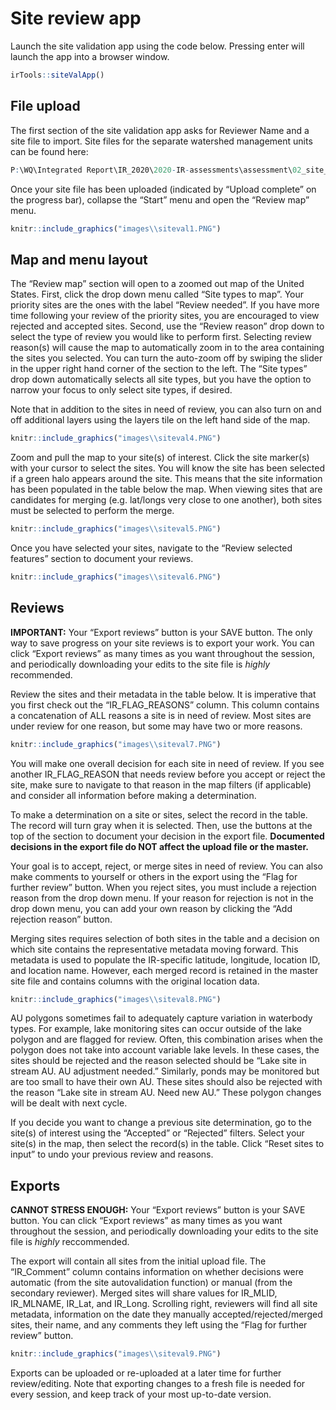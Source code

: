 # Site review app {#sites}

Launch the site validation app using the code below. Pressing enter will launch the app into a browser window.

```r
irTools::siteValApp()
```


## File upload

The first section of the site validation app asks for Reviewer Name and a site file to import. Site files for the separate watershed management units can be found here: 

```r
P:\WQ\Integrated Report\IR_2020\2020-IR-assessments\assessment\02_site_validation\manual_reviews
```

Once your site file has been uploaded (indicated by "Upload complete" on the progress bar), collapse the "Start" menu and open the "Review map" menu. 

```r
knitr::include_graphics("images\\siteval1.PNG")

```


## Map and menu layout

The "Review map" section will open to a zoomed out map of the United States. First, click the drop down menu called "Site types to map". Your priority sites are the ones with the label "Review needed". If you have more time following your review of the priority sites, you are encouraged to view rejected and accepted sites. Second, use the "Review reason" drop down to select the type of review you would like to perform first. Selecting review reason(s) will cause the map to automatically zoom in to the area containing the sites you selected. You can turn the auto-zoom off by swiping the slider in the upper right hand corner of the section to the left. The "Site types" drop down automatically selects all site types, but you have the option to narrow your focus to only select site types, if desired.

Note that in addition to the sites in need of review, you can also turn on and off additional layers using the layers tile on the left hand side of the map. 

```r
knitr::include_graphics("images\\siteval4.PNG")

```

Zoom and pull the map to your site(s) of interest. Click the site marker(s) with your cursor to select the sites. You will know the site has been selected if a green halo appears around the site. This means that the site information has been populated in the table below the map. When viewing sites that are candidates for merging (e.g. lat/longs very close to one another), both sites must be selected to perform the merge.

```r
knitr::include_graphics("images\\siteval5.PNG")

```

Once you have selected your sites, navigate to the "Review selected features" section to document your reviews.

```r
knitr::include_graphics("images\\siteval6.PNG")

```

## Reviews

**IMPORTANT:** Your "Export reviews" button is your SAVE button. The only way to save progress on your site reviews is to export your work. You can click "Export reviews" as many times as you want throughout the session, and periodically downloading your edits to the site file is *highly* recommended. 

Review the sites and their metadata in the table below. It is imperative that you first check out the "IR_FLAG_REASONS" column. This column contains a concatenation of ALL reasons a site is in need of review. Most sites are under review for one reason, but some may have two or more reasons.   

```r
knitr::include_graphics("images\\siteval7.PNG")

```

You will make one overall decision for each site in need of review. If you see another IR_FLAG_REASON that needs review before you accept or reject the site, make sure to navigate to that reason in the map filters (if applicable) and consider all information before making a determination. 

To make a determination on a site or sites, select the record in the table. The record will turn gray when it is selected. Then, use the buttons at the top of the section to document your decision in the export file. **Documented decisions in the export file do NOT affect the upload file or the master.**

Your goal is to accept, reject, or merge sites in need of review. You can also make comments to yourself or others in the export using the "Flag for further review" button. When you reject sites, you must include a rejection reason from the drop down menu. If your reason for rejection is not in the drop down menu, you can add your own reason by clicking the "Add rejection reason" button. 

Merging sites requires selection of both sites in the table and a decision on which site contains the representative metadata moving forward. This metadata is used to populate the IR-specific latitude, longitude, location ID, and location name. However, each merged record is retained in the master site file and contains columns with the original location data.

```r
knitr::include_graphics("images\\siteval8.PNG")

```

AU polygons sometimes fail to adequately capture variation in waterbody types. For example, lake monitoring sites can occur outside of the lake polygon and are flagged for review. Often, this combination arises when the polygon does not take into account variable lake levels. In these cases, the sites should be rejected and the reason selected should be "Lake site in stream AU. AU adjustment needed." Similarly, ponds may be monitored but are too small to have their own AU. These sites should also be rejected with the reason "Lake site in stream AU. Need new AU." These polygon changes will be dealt with next cycle.

If you decide you want to change a previous site determination, go to the site(s) of interest using the "Accepted" or "Rejected" filters. Select your site(s) in the map, then select the record(s) in the table. Click "Reset sites to input" to undo your previous review and reasons.

## Exports

**CANNOT STRESS ENOUGH:** Your "Export reviews" button is your SAVE button. You can click "Export reviews" as many times as you want throughout the session, and periodically downloading your edits to the site file is *highly* reccommended. 

The export will contain all sites from the initial upload file. The "IR_Comment" column contains information on whether decisions were automatic (from the site autovalidation function) or manual (from the secondary reviewer). Merged sites will share values for IR_MLID, IR_MLNAME, IR_Lat, and IR_Long. Scrolling right, reviewers will find all site metadata, information on the date they manually accepted/rejected/merged sites, their name, and any comments they left using the "Flag for further review" button.

```r
knitr::include_graphics("images\\siteval9.PNG")

```

Exports can be uploaded or re-uploaded at a later time for further review/editing. Note that exporting changes to a fresh file is needed for every session, and keep track of your most up-to-date version.


